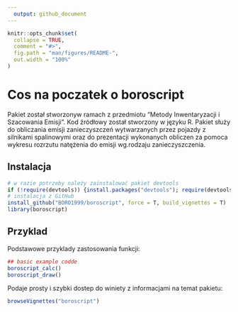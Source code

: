 ```yaml
---
  output: github_document
---
```

  
  
```r
knitr::opts_chunk$set(
  collapse = TRUE,
  comment = "#>",
  fig.path = "man/figures/README-",
  out.width = "100%"
)
```

# Cos na poczatek o boroscript

  
  Pakiet został stworzonyw ramach z przedmiotu “Metody Inwentaryzacji i Szacowania Emisji”. Kod źródłowy został stworzony w języku R. Pakiet służy do obliczania emisji zanieczyszczeń wytwarzanych przez pojazdy z silnikami spalinowymi oraz do prezentacji wykonanych obliczen za pomoca wykresu rozrzutu natężenia do emisji wg.rodzaju zanieczyszczenia. 

## Instalacja

```r
# w razie potrzeby należy zainstalować pakiet devtools
if (!require(devtools)) {install.packages("devtools"); require(devtools)}
# instalacja z GitHub
install_github("BORO1999/boroscript", force = T, build_vignettes = T)
library(boroscript)
```
## Przyklad

Podstawowe przyklady zastosowania funkcji:
  
```r

## basic example codde
boroscript_calc()
boroscript_draw()
```

Podaje prosty i szybki dostep do winiety z informacjami na temat pakietu:

```r
browseVignettes("boroscript")
```

